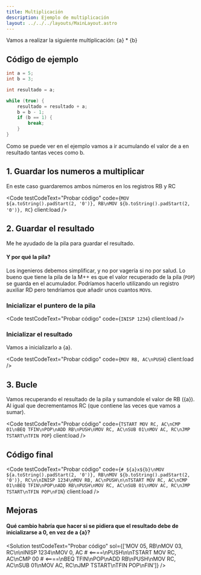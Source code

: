 ```yaml
---
title: Multiplicación
description: Ejemplo de multiplicación
layout: ../../../layouts/MainLayout.astro
---
```



Vamos a realizar la siguiente multiplicación: {a} * {b}

## Código de ejemplo

```java
int a = 5;
int b = 3;

int resultado = a;

while (true) {
    resultado = resultado + a;
    b = b - 1;
    if (b == 1) {
        break;
    }
}
```
Como se puede ver en el ejemplo vamos a ir acumulando el valor de a en resultado tantas veces como b.
## 1. Guardar los numeros a multiplicar

En este caso guardaremos ambos números en los registros RB y RC

<Code testCodeText="Probar código" code={`MOV ${a.toString().padStart(2, '0')}, RB\nMOV ${b.toString().padStart(2, '0')}, RC`} client:load />

## 2. Guardar el resultado

Me he ayudado de la pila para guardar el resultado.

#### Y por qué la pila?
Los ingenieros debemos simplificar, y no por vagería si no por salud. 
Lo bueno que tiene la pila de la M++ es que el valor recuperado de la pila (`POP`) se guarda en el acumulador.
Podríamos hacerlo utilizando un registro auxiliar RD pero tendríamos que añadir unos cuantos `MOV`s.
### Inicializar el puntero de la pila

<Code testCodeText="Probar código" code={`INISP 1234`} client:load />

### Inicializar el resultado

Vamos a inicializarlo a {a}.

<Code testCodeText="Probar código" code={`MOV RB, AC\nPUSH`} client:load />

## 3. Bucle

Vamos recuperando el resultado de la pila y sumandole el valor de RB ({a}). Al igual que decrementamos RC (que contiene las veces que vamos a sumar).

<Code testCodeText="Probar código" code={`TSTART MOV RC, AC\nCMP 01\nBEQ TFIN\nPOP\nADD RB\nPUSH\nMOV RC, AC\nSUB 01\nMOV AC, RC\nJMP TSTART\nTFIN POP`} client:load />

## Código final

<Code testCodeText="Probar código" code={`# ${a}x${b}\nMOV ${a.toString().padStart(2, '0')}, RB\nMOV ${b.toString().padStart(2, '0')}, RC\n\nINISP 1234\nMOV RB, AC\nPUSH\n\nTSTART MOV RC, AC\nCMP 01\nBEQ TFIN\nPOP\nADD RB\nPUSH\nMOV RC, AC\nSUB 01\nMOV AC, RC\nJMP TSTART\nTFIN POP\nFIN`} client:load />

## Mejoras

#### Qué cambio habría que hacer si se pidiera que el resultado debe de inicializarse a 0, en vez de a {a}?

<Solution testCodeText="Probar código" sol={['MOV 05, RB\nMOV 03, RC\n\nINISP 1234\nMOV 0, AC # <====\nPUSH\n\nTSTART MOV RC, AC\nCMP 00 # <====\nBEQ TFIN\nPOP\nADD RB\nPUSH\nMOV RC, AC\nSUB 01\nMOV AC, RC\nJMP TSTART\nTFIN POP\nFIN']} />